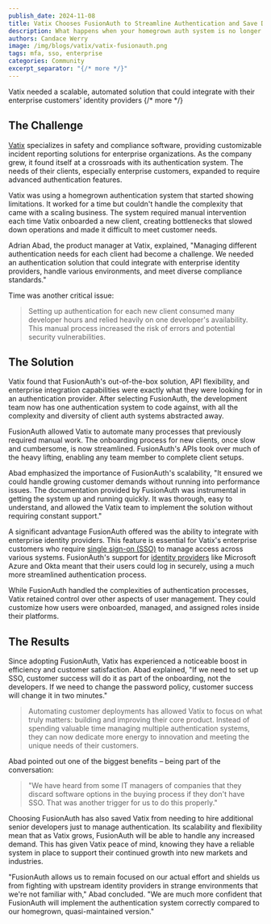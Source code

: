 ```yaml
---
publish_date: 2024-11-08
title: Vatix Chooses FusionAuth to Streamline Authentication and Save Developer Resources
description: What happens when your homegrown auth system is no longer sustainable?
authors: Candace Werry
image: /img/blogs/vatix/vatix-fusionauth.png
tags: mfa, sso, enterprise
categories: Community
excerpt_separator: "{/* more */}"
---
```


Vatix needed a scalable, automated solution that could integrate with their enterprise customers' identity providers
{/* more */}
## The Challenge

[Vatix](https://vatix.com/) specializes in safety and compliance software, providing customizable incident reporting solutions for enterprise organizations. As the company grew, it found itself at a crossroads with its authentication system. The needs of their clients, especially enterprise customers, expanded to require advanced authentication features.

Vatix was using a homegrown authentication system that started showing limitations. It worked for a time but couldn't handle the complexity that came with a scaling business. The system required manual intervention each time Vatix onboarded a new client, creating bottlenecks that slowed down operations and made it difficult to meet customer needs.

Adrian Abad, the product manager at Vatix, explained, "Managing different authentication needs for each client had become a challenge. We needed an authentication solution that could integrate with enterprise identity providers, handle various environments, and meet diverse compliance standards."

Time was another critical issue:

>Setting up authentication for each new client consumed many developer hours and relied heavily on one developer's availability. This manual process increased the risk of errors and potential security vulnerabilities.

## The Solution

Vatix found that FusionAuth's out-of-the-box solution, API flexibility, and enterprise integration capabilities were exactly what they were looking for in an authentication provider. After selecting FusionAuth, the development team now has one authentication system to code against, with all the complexity and diversity of client auth systems abstracted away.

FusionAuth allowed Vatix to automate many processes that previously required manual work. The onboarding process for new clients, once slow and cumbersome, is now streamlined. FusionAuth's APIs took over much of the heavy lifting, enabling any team member to complete client setups.

Abad emphasized the importance of FusionAuth's scalability, "It ensured we could handle growing customer demands without running into performance issues. The documentation provided by FusionAuth was instrumental in getting the system up and running quickly. It was thorough, easy to understand, and allowed the Vatix team to implement the solution without requiring constant support."

A significant advantage FusionAuth offered was the ability to integrate with enterprise identity providers. This feature is essential for Vatix's enterprise customers who require [single sign-on (SSO)](/articles/authentication/how-sso-works) to manage access across various systems. FusionAuth's support for [identity providers](/docs/lifecycle/authenticate-users/identity-providers/) like Microsoft Azure and Okta meant that their users could log in securely, using a much more streamlined authentication process.

While FusionAuth handled the complexities of authentication processes, Vatix retained control over other aspects of user management. They could customize how users were onboarded, managed, and assigned roles inside their platforms.

## The Results

Since adopting FusionAuth, Vatix has experienced a noticeable boost in efficiency and customer satisfaction. Abad explained, "If we need to set up SSO, customer success will do it as part of the onboarding, not the developers. If we need to change the password policy, customer success will change it in two minutes."

>Automating customer deployments has allowed Vatix to focus on what truly matters: building and improving their core product. Instead of spending valuable time managing multiple authentication systems, they can now dedicate more energy to innovation and meeting the unique needs of their customers.

Abad pointed out one of the biggest benefits – being part of the conversation:

>"We have heard from some IT managers of companies that they discard software options in the buying process if they don't have SSO. That was another trigger for us to do this properly."

Choosing FusionAuth has also saved Vatix from needing to hire additional senior developers just to manage authentication. Its scalability and flexibility mean that as Vatix grows, FusionAuth will be able to handle any increased demand. This has given Vatix peace of mind, knowing they have a reliable system in place to support their continued growth into new markets and industries.

"FusionAuth allows us to remain focused on our actual effort and shields us from fighting with upstream identity providers in strange environments that we're not familiar with," Abad concluded. "We are much more confident that FusionAuth will implement the authentication system correctly compared to our homegrown, quasi-maintained version."
